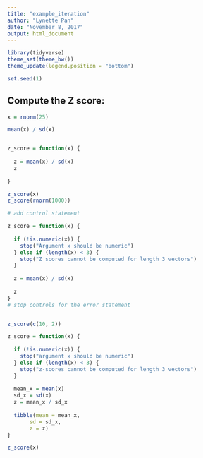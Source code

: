 ```yaml
---
title: "example_iteration"
author: "Lynette Pan"
date: "November 8, 2017"
output: html_document
---
```


```r
library(tidyverse)
theme_set(theme_bw())
theme_update(legend.position = "bottom")

set.seed(1)


```

##  Compute the Z score:

```r
x = rnorm(25)

mean(x) / sd(x)


z_score = function(x) {
  
  z = mean(x) / sd(x)
  z
  
}

z_score(x)
z_score(rnorm(1000))

# add control statement

z_score = function(x) {
  
  if (!is.numeric(x)) {
    stop("Argument x should be numeric")
  } else if (length(x) < 3) {
    stop("Z scores cannot be computed for length 3 vectors")
  }
  
  z = mean(x) / sd(x)
  
  z
}
# stop controls for the error statement


z_score(c(10, 2))

```





```r
z_score = function(x) {
  
  if (!is.numeric(x)) {
    stop("argument x should be numeric")
  } else if (length(x) < 3) {
    stop("z-scores cannot be computed for length 3 vectors")
  }
  
  mean_x = mean(x)
  sd_x = sd(x)
  z = mean_x / sd_x
  
  tibble(mean = mean_x, 
       sd = sd_x,
       z = z)
}

z_score(x)
```

```r

```



